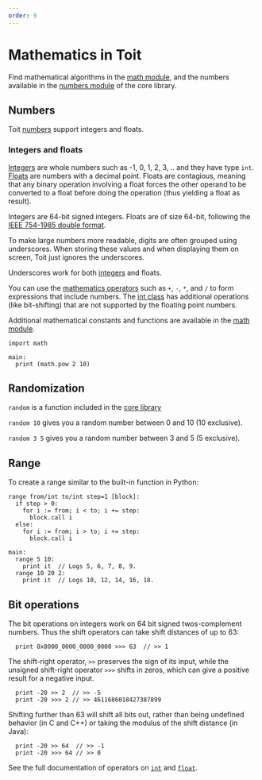 ```yaml
---
order: 9
---
```


# Mathematics in Toit

Find mathematical algorithms in the
[math module](https://libs.toit.io/math/library-summary), and the numbers available
in the [numbers module](https://libs.toit.io/core/numbers/library-summary) of
the core library.

## Numbers

Toit [numbers](https://libs.toit.io/core/numbers/library-summary) support integers and floats.

### Integers and floats

[Integers](https://libs.toit.io/core/numbers/class-int) are whole numbers such
as -1, 0, 1, 2, 3, .. and they have type `int`.
[Floats](https://libs.toit.io/core/numbers/class-float) are numbers with a
decimal point. Floats are contagious, meaning that any binary operation
involving a float forces the other operand to be converted to a float before
doing the operation (thus yielding a float as result).

Integers are 64-bit signed integers.
Floats are of size 64-bit, following the
[IEEE 754-1985 double format](https://en.wikipedia.org/wiki/Double-precision_floating-point_format).

To make large numbers more readable, digits are often grouped using underscores.
When storing these values and when displaying them on screen, Toit just ignores the underscores.

Underscores work for both [integers](https://libs.toit.io/core/numbers/class-LargeInteger) and floats.

You can use the [mathematics
operators](https://libs.toit.io/core/numbers/class-num) such as `+`, `-`, `*`,
and `/` to form expressions that include numbers.
The [int class](https://libs.toit.io/core/numbers/class-int) has additional
operations (like bit-shifting) that are not supported by the floating point
numbers.

Additional mathematical constants and functions are available in the
[math module](https://libs.toit.io/math/library-summary).

```
import math

main:
  print (math.pow 2 10)
```

## Randomization

`random` is a function included in the
[core library](https://libs.toit.io/core/utils/library-summary#random(0%2C0%2C0%2C))

`random 10` gives you a random number between 0 and 10 (10 exclusive).

`random 3 5` gives you a random number between 3 and 5 (5 exclusive).

## Range

To create a range similar to the built-in function in Python:

```
range from/int to/int step=1 [block]:
  if step > 0:
    for i := from; i < to; i += step:
      block.call i
  else:
    for i := from; i > to; i += step:
      block.call i

main:
  range 5 10:
    print it  // Logs 5, 6, 7, 8, 9.
  range 10 20 2:
    print it  // Logs 10, 12, 14, 16, 18.
```

## Bit operations

The bit operations on integers work on 64 bit signed twos-complement
numbers.  Thus the shift operators can take shift distances of up to 63:

```
  print 0x8000_0000_0000_0000 >>> 63  // >> 1
```

The shift-right operator, `>>` preserves the sign of its input, while
the unsigned shift-right operator `>>>` shifts in zeros, which can
give a positive result for a negative input.


```
  print -20 >> 2  // >> -5
  print -20 >>> 2 // >> 4611686018427387899
```

Shifting further than 63 will shift all bits out, rather than being
undefined behavior (in C and C++) or taking the modulus of the
shift distance (in Java):

```
  print -20 >> 64  // >> -1
  print -20 >>> 64 // >> 0
```

See the full documentation of operators on
[`int`](https://libs.toit.io/core/numbers/class-int) and
[`float`](https://libs.toit.io/core/numbers/class-float).
